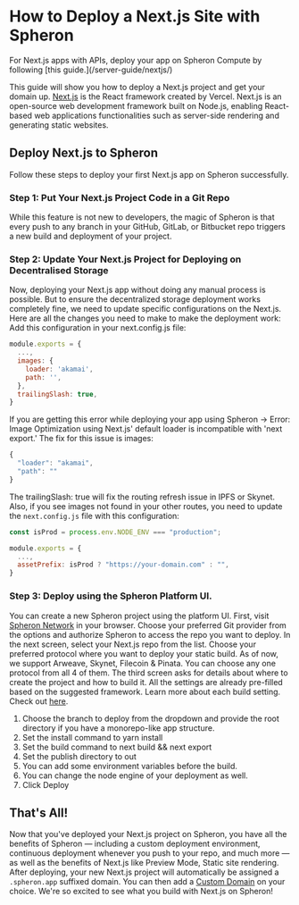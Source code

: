 
# How to Deploy a Next.js Site with Spheron

<Callout type="warning">
  For Next.js apps with APIs, deploy your app on Spheron Compute by following
  [this guide.](/server-guide/nextjs/)
</Callout>

This guide will show you how to deploy a Next.js project and get your domain up.
[Next.js](https://vercel.com/solutions/nextjs) is the React framework created by Vercel. Next.js is an open-source web development framework built on Node.js, enabling React-based web applications functionalities such as server-side rendering and generating static websites.

## Deploy Next.js to Spheron

Follow these steps to deploy your first Next.js app on Spheron successfully.

### Step 1: Put Your Next.js Project Code in a Git Repo

While this feature is not new to developers, the magic of Spheron is that every push to any branch in your GitHub, GitLab, or Bitbucket repo triggers a new build and deployment of your project.

### Step 2: Update Your Next.js Project for Deploying on Decentralised Storage

Now, deploying your Next.js app without doing any manual process is possible. But to ensure the decentralized storage deployment works completely fine, we need to update specific configurations on the Next.js. Here are all the changes you need to make to make the deployment work:
Add this configuration in your next.config.js file:

```js
module.exports = {
  ...,
  images: {
    loader: 'akamai',
    path: '',
  },
  trailingSlash: true,
}
```

If you are getting this error while deploying your app using Spheron → Error: Image Optimization using Next.js' default loader is incompatible with 'next export.' The fix for this issue is images:

```js
{
  "loader": "akamai",
  "path": ""
}
```

The trailingSlash: true will fix the routing refresh issue in IPFS or Skynet.
Also, if you see images not found in your other routes, you need to update the `next.config.js` file with this configuration:

```js
const isProd = process.env.NODE_ENV === "production";

module.exports = {
  ...,
  assetPrefix: isProd ? "https://your-domain.com" : "",
}
```

### Step 3: Deploy using the Spheron Platform UI.

You can create a new Spheron project using the platform UI. First, visit [Spheron Network](https://app.spheron.network/) in your browser.
Choose your preferred Git provider from the options and authorize Spheron to access the repo you want to deploy.
In the next screen, select your Next.js repo from the list.
Choose your preferred protocol where you want to deploy your static build. As of now, we support Arweave, Skynet, Filecoin & Pinata. You can choose any one protocol from all 4 of them.
The third screen asks for details about where to create the project and how to build it. All the settings are already pre-filled based on the suggested framework. Learn more about each build setting. Check out [here](https://docs.spheron.network/deployments/get-started#configuring-the-deployment).

1. Choose the branch to deploy from the dropdown and provide the root directory if you have a monorepo-like app structure.
2. Set the install command to yarn install
3. Set the build command to next build && next export
4. Set the publish directory to out
5. You can add some environment variables before the build.
6. You can change the node engine of your deployment as well.
7. Click Deploy

## That's All!

Now that you've deployed your Next.js project on Spheron, you have all the benefits of Spheron — including a custom deployment environment, continuous deployment whenever you push to your repo, and much more — as well as the benefits of Next.js like Preview Mode, Static site rendering.
After deploying, your new Next.js project will automatically be assigned a `.spheron.app` suffixed domain. You can then add a [Custom Domain](https://docs.spheron.network/domain-and-https/centralized-domain/attach-domain) on your choice.
We're so excited to see what you build with Next.js on Spheron!

<Navigation name="Deploy Next.js App" />
